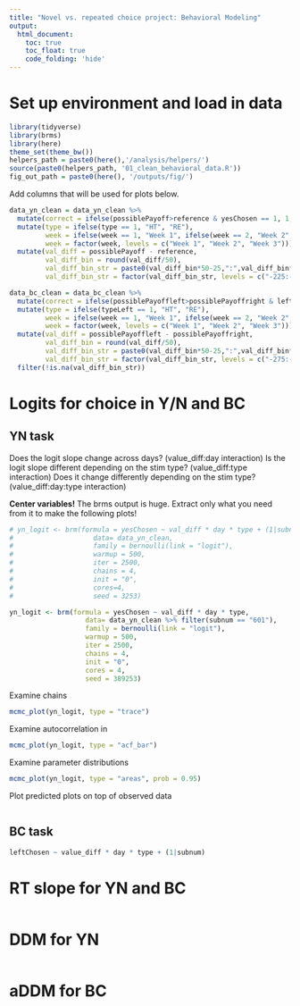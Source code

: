 ```yaml
---
title: "Novel vs. repeated choice project: Behavioral Modeling"
output: 
  html_document:
    toc: true
    toc_float: true
    code_folding: 'hide'
---
```


# Set up environment and load in data

```r
library(tidyverse)
library(brms)
library(here)
theme_set(theme_bw())
helpers_path = paste0(here(),'/analysis/helpers/')
source(paste0(helpers_path, '01_clean_behavioral_data.R'))
fig_out_path = paste0(here(), '/outputs/fig/')
```

Add columns that will be used for plots below.

```r
data_yn_clean = data_yn_clean %>%
  mutate(correct = ifelse(possiblePayoff>reference & yesChosen == 1, 1, ifelse(possiblePayoff < reference & yesChosen == 0, 1, 0))) %>%
  mutate(type = ifelse(type == 1, "HT", "RE"),
         week = ifelse(week == 1, "Week 1", ifelse(week == 2, "Week 2", ifelse(week == 3, "Week 3", NA))),
         week = factor(week, levels = c("Week 1", "Week 2", "Week 3"))) %>%
  mutate(val_diff = possiblePayoff - reference,
         val_diff_bin = round(val_diff/50),
         val_diff_bin_str = paste0(val_diff_bin*50-25,":",val_diff_bin*50+25),
         val_diff_bin_str = factor(val_diff_bin_str, levels = c("-225:-175", "-175:-125", "-125:-75", "-75:-25", "-25:25", "25:75", "75:125", "125:175", "175:225")))

data_bc_clean = data_bc_clean %>%
  mutate(correct = ifelse(possiblePayoffleft>possiblePayoffright & leftChosen == 1, 1, ifelse(possiblePayoffleft<possiblePayoffright & leftChosen == 0, 1, 0))) %>%
  mutate(type = ifelse(typeLeft == 1, "HT", "RE"),
         week = ifelse(week == 1, "Week 1", ifelse(week == 2, "Week 2", ifelse(week == 3, "Week 3", NA))),
         week = factor(week, levels = c("Week 1", "Week 2", "Week 3"))) %>%
  mutate(val_diff = possiblePayoffleft - possiblePayoffright,
         val_diff_bin = round(val_diff/50),
         val_diff_bin_str = paste0(val_diff_bin*50-25,":",val_diff_bin*50+25),
         val_diff_bin_str = factor(val_diff_bin_str, levels = c("-275:-225","-225:-175", "-175:-125", "-125:-75", "-75:-25", "-25:25", "25:75", "75:125", "125:175", "175:225", "225:275"))) %>%
  filter(!is.na(val_diff_bin_str))
```

# Logits for choice in Y/N and BC

## YN task

Does the logit slope change across days? (value_diff:day interaction)
Is the logit slope different depending on the stim type? (value_diff:type interaction)
Does it change differently depending on the stim type? (value_diff:day:type interaction)

**Center variables!**
The brms output is huge. Extract only what you need from it to make the following plots!

```r
# yn_logit <- brm(formula = yesChosen ~ val_diff * day * type + (1|subnum),  
#                    data= data_yn_clean, 
#                    family = bernoulli(link = "logit"),
#                    warmup = 500, 
#                    iter = 2500, 
#                    chains = 4, 
#                    init = "0", 
#                    cores=4,
#                    seed = 3253)

yn_logit <- brm(formula = yesChosen ~ val_diff * day * type,
                   data= data_yn_clean %>% filter(subnum == "601"),
                   family = bernoulli(link = "logit"),
                   warmup = 500,
                   iter = 2500,
                   chains = 4,
                   init = "0",
                   cores = 4,
                   seed = 389253)
```

Examine chains

```r
mcmc_plot(yn_logit, type = "trace")
```

Examine autocorrelation in 

```r
mcmc_plot(yn_logit, type = "acf_bar")
```

Examine parameter distributions

```r
mcmc_plot(yn_logit, type = "areas", prob = 0.95)
```

Plot predicted plots on top of observed data

```r

```

## BC task

```r
leftChosen ~ value_diff * day * type + (1|subnum)
```

# RT slope for YN and BC

```r

```

# DDM for YN

```r

```

# aDDM for BC

```r

```
